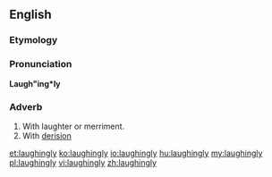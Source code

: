 ==English==

===Etymology===
{{suffix|laughing|ly|lang=en}}

===Pronunciation===
'''Laugh"ing*ly'''

===Adverb===
{{en-adv}}

# With laughter or merriment.
# With [[derision]]

[[et:laughingly]]
[[ko:laughingly]]
[[io:laughingly]]
[[hu:laughingly]]
[[my:laughingly]]
[[pl:laughingly]]
[[vi:laughingly]]
[[zh:laughingly]]